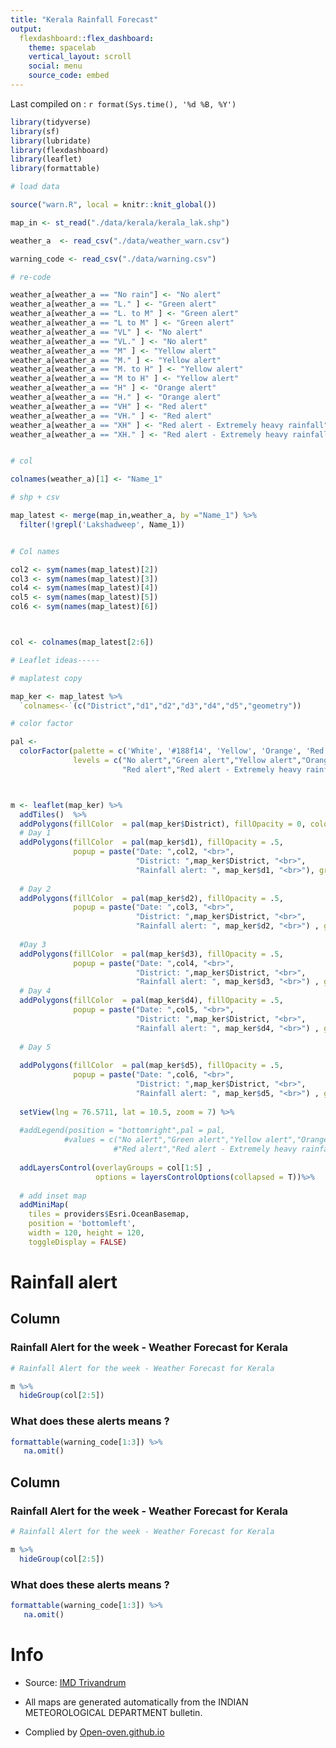 ```yaml
---
title: "Kerala Rainfall Forecast"
output: 
  flexdashboard::flex_dashboard:
    theme: spacelab
    vertical_layout: scroll
    social: menu
    source_code: embed
---
```

Last compiled on : `r format(Sys.time(), '%d %B, %Y')`



```r

library(tidyverse)
library(sf)
library(lubridate)
library(flexdashboard)
library(leaflet)
library(formattable)

# load data

source("warn.R", local = knitr::knit_global())

map_in <- st_read("./data/kerala/kerala_lak.shp")

weather_a  <- read_csv("./data/weather_warn.csv")

warning_code <- read_csv("./data/warning.csv")

# re-code

weather_a[weather_a == "No rain"] <- "No alert"
weather_a[weather_a == "L." ] <- "Green alert"
weather_a[weather_a == "L. to M" ] <- "Green alert"
weather_a[weather_a == "L to M" ] <- "Green alert"
weather_a[weather_a == "VL" ] <- "No alert"
weather_a[weather_a == "VL." ] <- "No alert"
weather_a[weather_a == "M" ] <- "Yellow alert"
weather_a[weather_a == "M." ] <- "Yellow alert"
weather_a[weather_a == "M. to H" ] <- "Yellow alert"
weather_a[weather_a == "M to H" ] <- "Yellow alert"
weather_a[weather_a == "H" ] <- "Orange alert"
weather_a[weather_a == "H." ] <- "Orange alert"
weather_a[weather_a == "VH" ] <- "Red alert"
weather_a[weather_a == "VH." ] <- "Red alert"
weather_a[weather_a == "XH" ] <- "Red alert - Extremely heavy rainfall"
weather_a[weather_a == "XH." ] <- "Red alert - Extremely heavy rainfall"


# col

colnames(weather_a)[1] <- "Name_1"

# shp + csv

map_latest <- merge(map_in,weather_a, by ="Name_1") %>% 
  filter(!grepl('Lakshadweep', Name_1))


# Col names

col2 <- sym(names(map_latest)[2])
col3 <- sym(names(map_latest)[3])
col4 <- sym(names(map_latest)[4])
col5 <- sym(names(map_latest)[5])
col6 <- sym(names(map_latest)[6])



col <- colnames(map_latest[2:6])

# Leaflet ideas-----

# maplatest copy

map_ker <- map_latest %>% 
  `colnames<-`(c("District","d1","d2","d3","d4","d5","geometry"))

# color factor

pal <- 
  colorFactor(palette = c('White', '#188f14', 'Yellow', 'Orange', 'Red', '#8B0000'), 
              levels = c("No alert","Green alert","Yellow alert","Orange alert",
                         "Red alert","Red alert - Extremely heavy rainfall"))



m <- leaflet(map_ker) %>% 
  addTiles()  %>% 
  addPolygons(fillColor  = pal(map_ker$District), fillOpacity = 0, color = "black") %>%
  # Day 1
  addPolygons(fillColor  = pal(map_ker$d1), fillOpacity = .5,
              popup = paste("Date: ",col2, "<br>",
                            "District: ",map_ker$District, "<br>",
                            "Rainfall alert: ", map_ker$d1, "<br>"), group = col[1]) %>% 
  
  # Day 2
  addPolygons(fillColor  = pal(map_ker$d2), fillOpacity = .5,
              popup = paste("Date: ",col3, "<br>",
                            "District: ",map_ker$District, "<br>",
                            "Rainfall alert: ", map_ker$d2, "<br>") , group = col[2]) %>% 
  
  #Day 3
  addPolygons(fillColor  = pal(map_ker$d3), fillOpacity = .5,
              popup = paste("Date: ",col4, "<br>",
                            "District: ",map_ker$District, "<br>",
                            "Rainfall alert: ", map_ker$d3, "<br>") , group = col[3]) %>% 
  # Day 4
  addPolygons(fillColor  = pal(map_ker$d4), fillOpacity = .5,
              popup = paste("Date: ",col5, "<br>",
                            "District: ",map_ker$District, "<br>",
                            "Rainfall alert: ", map_ker$d4, "<br>") , group = col[4]) %>% 
  
  # Day 5
  
  addPolygons(fillColor  = pal(map_ker$d5), fillOpacity = .5,
              popup = paste("Date: ",col6, "<br>",
                            "District: ",map_ker$District, "<br>",
                            "Rainfall alert: ", map_ker$d5, "<br>") , group = col[5]) %>% 
  
  setView(lng = 76.5711, lat = 10.5, zoom = 7) %>%
  
  #addLegend(position = "bottomright",pal = pal,
            #values = c("No alert","Green alert","Yellow alert","Orange alert",
                       #"Red alert","Red alert - Extremely heavy rainfall") ) %>% 
  
  addLayersControl(overlayGroups = col[1:5] ,
                   options = layersControlOptions(collapsed = T))%>% 
  
  # add inset map
  addMiniMap(
    tiles = providers$Esri.OceanBasemap,
    position = 'bottomleft', 
    width = 120, height = 120,
    toggleDisplay = FALSE)
```



Rainfall alert 
=====================================  

Column {.tabset }
-----------------------------------------------------------------------

### Rainfall Alert for the week - Weather Forecast for Kerala {.no-mobile}

```r
# Rainfall Alert for the week - Weather Forecast for Kerala

m %>% 
  hideGroup(col[2:5])
```


### What does these alerts means ? {.no-mobile}

```r
formattable(warning_code[1:3]) %>% 
   na.omit()
```


Column {.tabset .mobile }
-----------------------------------------------------------------------

### Rainfall Alert for the week - Weather Forecast for Kerala 

```r
# Rainfall Alert for the week - Weather Forecast for Kerala

m %>% 
  hideGroup(col[2:5])
```


### What does these alerts means ? 

```r
formattable(warning_code[1:3]) %>% 
   na.omit()
```

Info 
=====================================  


* Source: [IMD Trivandrum](https://mausam.imd.gov.in/thiruvananthapuram)

* All maps are generated automatically from the INDIAN METEOROLOGICAL DEPARTMENT bulletin.

* Complied by [Open-oven.github.io](https://Open-oven.github.io)

